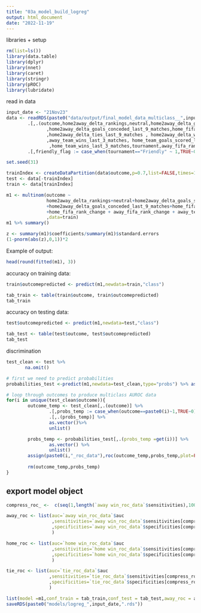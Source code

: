 ```yaml
---
title: "03a_model_build_logreg"
output: html_document
date: "2022-11-19"
---
```





libraries + setup
```r
rm(list=ls())
library(data.table)
library(dplyr)
library(nnet)
library(caret)
library(stringr)
library(pROC)
library(lubridate)
```

read in data
```r
input_date <- "21Nov23"
data <- readRDS(paste0("data/output/final_model_data_multiclass__",input_date,".rds")) %>%
        .[,.(outcome,home2away_delta_rankings,neutral,home2away_delta_goals_scored_last_9_matches
               ,home2away_delta_goals_conceded_last_9_matches,home_fifa_rank_change
               ,home2away_delta_ties_last_9_matches , home2away_delta_wins_last_9_matches
               ,away_team_wins_last_3_matches, home_team_goals_scored_last_3_matches
                ,home_team_wins_last_3_matches,tournament,away_fifa_rank_change,home2away_delta_ties_last_5_matches)] %>%
        .[,friendly_flag := case_when(tournament=="Friendly" ~ 1,TRUE~0)]

```


```r
set.seed(31)

trainIndex <- createDataPartition(data$outcome,p=0.7,list=FALSE,times=1)
test <- data[-trainIndex]
train <- data[trainIndex]
```


```r
m1 <- multinom(outcome ~ 
               home2away_delta_rankings+neutral+home2away_delta_goals_scored_last_9_matches
               +home2away_delta_goals_conceded_last_9_matches+home_fifa_rank_change + home2away_delta_wins_last_9_matches
               +home_fifa_rank_change + away_fifa_rank_change + away_team_wins_last_3_matches 
               ,data=train)
m1 %>% summary()
```

```r
z <- summary(m1)$coefficients/summary(m1)$standard.errors
(1-pnorm(abs(z),0,1))*2
```




Example of output:

```r
head(round(fitted(m1), 3))
```

accuracy on training data:
```r
train$outcomepredicted <- predict(m1,newdata=train,"class")

tab_train <- table(train$outcome, train$outcomepredicted)
tab_train

```

accuracy on testing data:
```r
test$outcomepredicted <- predict(m1,newdata=test,"class")

tab_test <- table(test$outcome, test$outcomepredicted)
tab_test

```

discrimination
```r
test_clean <- test %>%
       na.omit()

# first we need to predict probabilities
probabilities_test <-predict(m1,newdata=test_clean,type="probs") %>% as.data.table()

# loop through outcomes to produce multiclass AUROC data
for(i in unique(test_clean$outcome)){
        outcome_temp <- test_clean[,.(outcome)] %>%
                .[,probs_temp := case_when(outcome==paste0(i)~1,TRUE~0)] %>%
                .[,.(probs_temp)] %>%
                as.vector()%>%
                unlist()

        probs_temp <- probabilities_test[,.(probs_temp =get(i))] %>% 
                as.vector() %>%
                unlist()
        assign(paste0(i,"_roc_data"),roc(outcome_temp,probs_temp,plot=FALSE))
        
        rm(outcome_temp,probs_temp)
}

```


## export model object
```r
compress_roc_ <-  c(seq(1,length(`away win_roc_data`$sensitivities),100),length(`away win_roc_data`$sensitivities))

away_roc <- list(auc=`away win_roc_data`$auc
                 ,sensitivities=`away win_roc_data`$sensitivities[compress_roc_]
                 ,specificities=`away win_roc_data`$specificities[compress_roc_]
                 )

home_roc <- list(auc=`home win_roc_data`$auc
                 ,sensitivities=`home win_roc_data`$sensitivities[compress_roc_]
                 ,specificities=`home win_roc_data`$specificities[compress_roc_]
                 )

tie_roc <- list(auc=`tie_roc_data`$auc
                ,sensitivities=`tie_roc_data`$sensitivities[compress_roc_]
                ,specificities=`tie_roc_data`$specificities[compress_roc_]
                )

list(model =m1,conf_train = tab_train,conf_test = tab_test,away_roc = away_roc,home_roc=home_roc,tie_roc=tie_roc)%>%
saveRDS(paste0("models/logreg_",input_date,".rds"))
```


